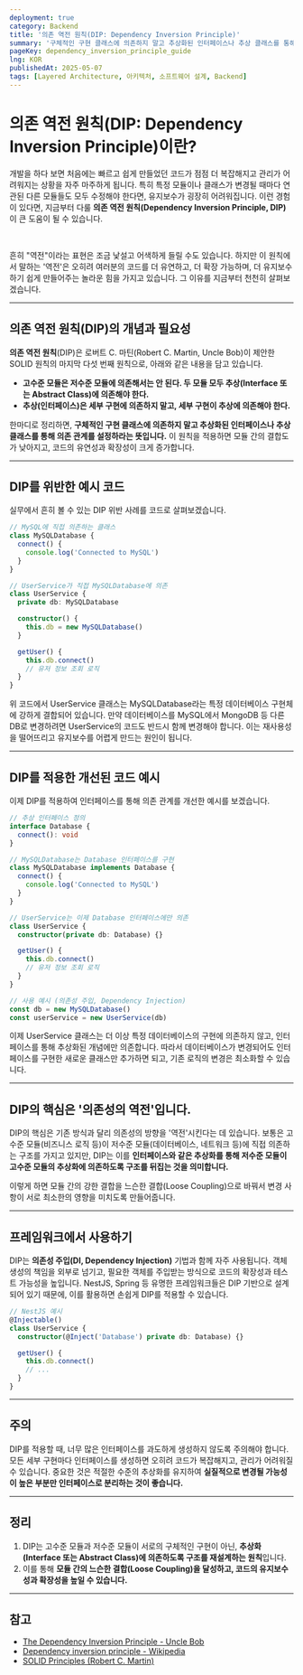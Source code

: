 ```yaml
---
deployment: true
category: Backend
title: '의존 역전 원칙(DIP: Dependency Inversion Principle)'
summary: '구체적인 구현 클래스에 의존하지 말고 추상화된 인터페이스나 추상 클래스를 통해 의존 관계를 설정하라는 뜻인 의존 역전 원칙에 대해 알아봅시다'
pageKey: dependency_inversion_principle_guide
lng: KOR
publishedAt: 2025-05-07
tags: [Layered Architecture, 아키텍처, 소프트웨어 설계, Backend]
---
```


# 의존 역전 원칙(DIP: Dependency Inversion Principle)이란?

개발을 하다 보면 처음에는 빠르고 쉽게 만들었던 코드가 점점 더 복잡해지고 관리가 어려워지는 상황을 자주 마주하게 됩니다. 특히 특정 모듈이나 클래스가 변경될 때마다 연관된 다른 모듈들도 모두 수정해야 한다면, 유지보수가 굉장히 어려워집니다. 이런 경험이 있다면, 지금부터 다룰 **의존 역전 원칙(Dependency Inversion Principle, DIP)** 이 큰 도움이 될 수 있습니다.

<br />

흔히 "역전"이라는 표현은 조금 낯설고 어색하게 들릴 수도 있습니다. 하지만 이 원칙에서 말하는 '역전'은 오히려 여러분의 코드를 더 유연하고, 더 확장 가능하며, 더 유지보수하기 쉽게 만들어주는 놀라운 힘을 가지고 있습니다. 그 이유를 지금부터 천천히 살펴보겠습니다.

---

## 의존 역전 원칙(DIP)의 개념과 필요성

**의존 역전 원칙**(DIP)은 로버트 C. 마틴(Robert C. Martin, Uncle Bob)이 제안한 SOLID 원칙의 마지막 다섯 번째 원칙으로, 아래와 같은 내용을 담고 있습니다.

- **고수준 모듈은 저수준 모듈에 의존해서는 안 된다. 두 모듈 모두 추상(Interface 또는 Abstract Class)에 의존해야 한다.**
- **추상(인터페이스)은 세부 구현에 의존하지 말고, 세부 구현이 추상에 의존해야 한다.**

한마디로 정리하면, **구체적인 구현 클래스에 의존하지 말고 추상화된 인터페이스나 추상 클래스를 통해 의존 관계를 설정하라는 뜻입니다.** 이 원칙을 적용하면 모듈 간의 결합도가 낮아지고, 코드의 유연성과 확장성이 크게 증가합니다.

---

## DIP를 위반한 예시 코드

실무에서 흔히 볼 수 있는 DIP 위반 사례를 코드로 살펴보겠습니다.

```typescript title="dip" showLineNumbers
// MySQL에 직접 의존하는 클래스
class MySQLDatabase {
  connect() {
    console.log('Connected to MySQL')
  }
}

// UserService가 직접 MySQLDatabase에 의존
class UserService {
  private db: MySQLDatabase

  constructor() {
    this.db = new MySQLDatabase()
  }

  getUser() {
    this.db.connect()
    // 유저 정보 조회 로직
  }
}
```

위 코드에서 <codeline>UserService</codeline> 클래스는 MySQLDatabase라는 특정 데이터베이스 구현체에 강하게 결합되어 있습니다. 만약 데이터베이스를 MySQL에서 MongoDB 등 다른 DB로 변경하려면 <codeline>UserService</codeline>의 코드도 반드시 함께 변경해야 합니다. 이는 재사용성을 떨어뜨리고 유지보수를 어렵게 만드는 원인이 됩니다.

---

## DIP를 적용한 개선된 코드 예시

이제 DIP를 적용하여 인터페이스를 통해 의존 관계를 개선한 예시를 보겠습니다.

```typescript title="dip" showLineNumbers
// 추상 인터페이스 정의
interface Database {
  connect(): void
}

// MySQLDatabase는 Database 인터페이스를 구현
class MySQLDatabase implements Database {
  connect() {
    console.log('Connected to MySQL')
  }
}

// UserService는 이제 Database 인터페이스에만 의존
class UserService {
  constructor(private db: Database) {}

  getUser() {
    this.db.connect()
    // 유저 정보 조회 로직
  }
}

// 사용 예시 (의존성 주입, Dependency Injection)
const db = new MySQLDatabase()
const userService = new UserService(db)
```

이제 <codeline>UserService</codeline> 클래스는 더 이상 특정 데이터베이스의 구현에 의존하지 않고, 인터페이스를 통해 추상화된 개념에만 의존합니다. 따라서 데이터베이스가 변경되어도 인터페이스를 구현한 새로운 클래스만 추가하면 되고, 기존 로직의 변경은 최소화할 수 있습니다.

---

## DIP의 핵심은 '의존성의 역전'입니다.

DIP의 핵심은 기존 방식과 달리 의존성의 방향을 '역전'시킨다는 데 있습니다. 보통은 고수준 모듈(비즈니스 로직 등)이 저수준 모듈(데이터베이스, 네트워크 등)에 직접 의존하는 구조를 가지고 있지만, DIP는 이를 **인터페이스와 같은 추상화를 통해 저수준 모듈이 고수준 모듈의 추상화에 의존하도록 구조를 뒤집는 것을 의미합니다.**

이렇게 하면 모듈 간의 강한 결합을 느슨한 결합(Loose Coupling)으로 바꿔서 변경 사항이 서로 최소한의 영향을 미치도록 만들어줍니다.

---

## 프레임워크에서 사용하기

DIP는 **의존성 주입(DI, Dependency Injection)** 기법과 함께 자주 사용됩니다. 객체 생성의 책임을 외부로 넘기고, 필요한 객체를 주입받는 방식으로 코드의 확장성과 테스트 가능성을 높입니다. NestJS, Spring 등 유명한 프레임워크들은 DIP 기반으로 설계되어 있기 때문에, 이를 활용하면 손쉽게 DIP를 적용할 수 있습니다.

```typescript
// NestJS 예시
@Injectable()
class UserService {
  constructor(@Inject('Database') private db: Database) {}

  getUser() {
    this.db.connect()
    // ...
  }
}
```

---

## 주의

DIP를 적용할 때, 너무 많은 인터페이스를 과도하게 생성하지 않도록 주의해야 합니다. 모든 세부 구현마다 인터페이스를 생성하면 오히려 코드가 복잡해지고, 관리가 어려워질 수 있습니다. 중요한 것은 적절한 수준의 추상화를 유지하여 **실질적으로 변경될 가능성이 높은 부분만 인터페이스로 분리하는 것이 좋습니다.**

---

## 정리

1. DIP는 고수준 모듈과 저수준 모듈이 서로의 구체적인 구현이 아닌, **추상화(Interface 또는 Abstract Class)에 의존하도록 구조를 재설계하는 원칙**입니다.
2. 이를 통해 **모듈 간의 느슨한 결합(Loose Coupling)을 달성하고, 코드의 유지보수성과 확장성을 높일 수 있습니다.**

---

## 참고

- [The Dependency Inversion Principle - Uncle Bob](https://blog.cleancoder.com/uncle-bob/2011/05/08/Dependency-Inversion-Principle.html)
- [Dependency inversion principle - Wikipedia](https://en.wikipedia.org/wiki/Dependency_inversion_principle)
- [SOLID Principles (Robert C. Martin)](https://web.archive.org/web/20210413024824/http://butunclebob.com/ArticleS.UncleBob.PrinciplesOfOod)
